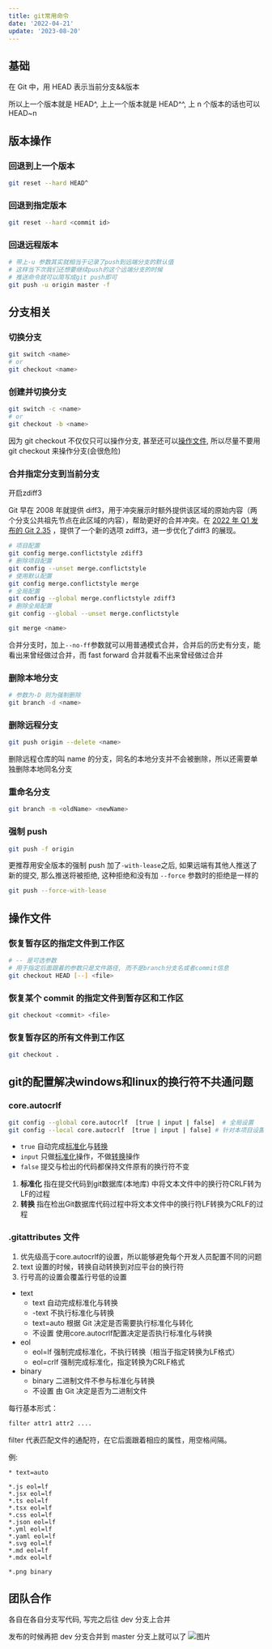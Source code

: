 ```yaml
---
title: git常用命令
date: '2022-04-21'
update: '2023-08-20'
---
```


## 基础

在 Git 中，用 HEAD 表示当前分支&&版本

所以上一个版本就是 HEAD^, 上上一个版本就是 HEAD^^, 上 n 个版本的话也可以 HEAD~n

## 版本操作

### 回退到上一个版本

```bash
git reset --hard HEAD^
```

### 回退到指定版本

```bash
git reset --hard <commit id>
```

### 回退远程版本

```bash
# 带上-u 参数其实就相当于记录了push到远端分支的默认值
# 这样当下次我们还想要继续push的这个远端分支的时候
# 推送命令就可以简写成git push即可
git push -u origin master -f
```

## 分支相关

### 切换分支

```bash
git switch <name>
# or
git checkout <name>
```

### 创建并切换分支

```bash
git switch -c <name>
# or
git checkout -b <name>
```

因为 git checkout 不仅仅只可以操作分支, 甚至还可以[操作文件](#file), 所以尽量不要用 git checkout 来操作分支(会很危险)

### 合并指定分支到当前分支

开启zdiff3

Git 早在 2008 年就提供 diff3，用于冲突展示时额外提供该区域的原始内容（两个分支公共祖先节点在此区域的内容），帮助更好的合并冲突。在 [2022 年 Q1 发布的 Git 2.35](https://github.blog/2022-01-24-highlights-from-git-2-35/) ，提供了一个新的选项 zdiff3，进一步优化了diff3 的展现。
```bash
# 项目配置
git config merge.conflictstyle zdiff3
# 删除项目配置
git config --unset merge.conflictstyle
# 使用默认配置
git config merge.conflictstyle merge
# 全局配置
git config --global merge.conflictstyle zdiff3
# 删除全局配置
git config --global --unset merge.conflictstyle
```

```bash
git merge <name>
```

合并分支时，加上`--no-ff`参数就可以用普通模式合并，合并后的历史有分支，能看出来曾经做过合并，而 fast forward 合并就看不出来曾经做过合并

### 删除本地分支

```bash
# 参数为-D 则为强制删除
git branch -d <name>
```

### 删除远程分支

```bash
git push origin --delete <name>
```

删除远程仓库的叫 name 的分支，同名的本地分支并不会被删除，所以还需要单独删除本地同名分支

### 重命名分支

```bash
git branch -m <oldName> <newName>
```

### 强制 push

```bash
git push -f origin
```

更推荐用安全版本的强制 push
加了`-with-lease`之后, 如果远端有其他人推送了新的提交, 那么推送将被拒绝, 这种拒绝和没有加 `--force` 参数时的拒绝是一样的

```bash
git push --force-with-lease
```

## <span id="file">操作文件</span>

### 恢复暂存区的指定文件到工作区

```bash
# -- 是可选参数
# 用于指定后面跟着的参数只是文件路径, 而不是branch分支名或者commit信息
git checkout HEAD [--] <file>
```

### 恢复某个 commit 的指定文件到暂存区和工作区

```bash
git checkout <commit> <file>
```

### 恢复暂存区的所有文件到工作区

```bash
git checkout .
```

## git的配置解决windows和linux的换行符不共通问题

### core.autocrlf

```bash
git config --global core.autocrlf  [true | input | false]  # 全局设置
git config --local core.autocrlf  [true | input | false] # 针对本项目设置
```
- `true` 自动完成[标准化](#standardization)与[转换](#transform)
- `input` 只做[标准化](#standardization)操作，不做[转换](#transform)操作
- `false` 提交与检出的代码都保持文件原有的换行符不变

1. **<span id="standardization">标准化</span>** 指在提交代码到git数据库(本地库) 中将文本文件中的换行符CRLF转为LF的过程
2. **<span id="transform">转换</span>** 指在检出Git数据库代码过程中将文本文件中的换行符LF转换为CRLF的过程

### .gitattributes 文件

1. 优先级高于core.autocrlf的设置，所以能够避免每个开发人员配置不同的问题
2. text 设置的时候，转换自动转换到对应平台的换行符
3. 行号高的设置会覆盖行号低的设置

- text
  - text 自动完成标准化与转换
  - -text 不执行标准化与转换
  - text=auto 根据 Git 决定是否需要执行标准化与转化
  - 不设置 使用core.autocrlf配置决定是否执行标准化与转换
- eol
  - eol=lf 强制完成标准化，不执行转换（相当于指定转换为LF格式）
  - eol=crlf 强制完成标准化，指定转换为CRLF格式
- binary
  - binary 二进制文件不参与标准化与转换
  - 不设置 由 Git 决定是否为二进制文件


每行基本形式：
```bash
filter attr1 attr2 ....
```
filter 代表匹配文件的通配符，在它后面跟着相应的属性，用空格间隔。

例:
```
* text=auto

*.js eol=lf
*.jsx eol=lf
*.ts eol=lf
*.tsx eol=lf
*.css eol=lf
*.json eol=lf
*.yml eol=lf
*.yaml eol=lf
*.svg eol=lf
*.md eol=lf
*.mdx eol=lf

*.png binary
```

## 团队合作

各自在各自分支写代码, 写完之后往 dev 分支上合并

发布的时候再把 dev 分支合并到 master 分支上就可以了
![图片](/image/team-work.png)
